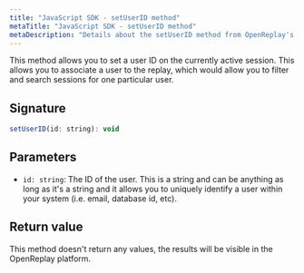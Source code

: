 ```yaml
---
title: "JavaScript SDK - setUserID method"
metaTitle: "JavaScript SDK - setUserID method"
metaDescription: "Details about the setUserID method from OpenReplay's SDK"
---
```


This method allows you to set a user ID on the currently active session. This allows you to associate a user to the replay, which would allow you to filter and search sessions for one particular user.

## Signature
```js
setUserID(id: string): void
```

## Parameters

- `id: string`: The ID of the user. This is a string and can be anything as long as it's a string and it allows you to uniquely identify a user within your system (i.e. email, database id, etc).

## Return value

This method doesn't return any values, the results will be visible in the OpenReplay platform.

